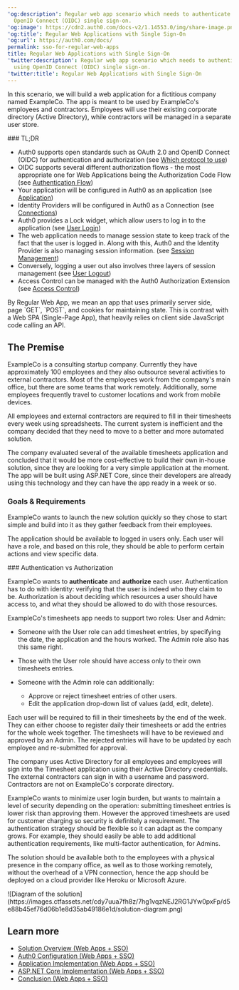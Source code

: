 ---
'og:description': Regular web app scenario which needs to authenticate users using
  OpenID Connect (OIDC) single sign-on.
'og:image': https://cdn2.auth0.com/docs-v2/1.14553.0/img/share-image.png
'og:title': Regular Web Applications with Single Sign-On
'og:url': https://auth0.com/docs/
permalink: sso-for-regular-web-apps
title: Regular Web Applications with Single Sign-On
'twitter:description': Regular web app scenario which needs to authenticate users
  using OpenID Connect (OIDC) single sign-on.
'twitter:title': Regular Web Applications with Single Sign-On
---
In this scenario, we will build a web application for a fictitious company named ExampleCo. The app is meant to be used by ExampleCo's employees and contractors. Employees will use their existing corporate directory (Active Directory), while contractors will be managed in a separate user store.

<Info>
### TL;DR

* Auth0 supports open standards such as OAuth 2.0 and <Tooltip tip="OpenID: Open standard for authentication that allows applications to verify users' identities without collecting and storing login information." cta="View Glossary" href="/docs/glossary?term=OpenID+Connect+%28OIDC%29">OpenID Connect (OIDC)</Tooltip> for authentication and authorization (see [Which protocol to use](/docs/get-started/architecture-scenarios/sso-for-regular-web-apps/part-1#which-protocol-to-use))
* OIDC supports several different authorization flows - the most appropriate one for Web Applications being the Authorization Code Flow (see [Authentication Flow](/docs/get-started/architecture-scenarios/sso-for-regular-web-apps/part-1#authentication-flow))
* Your application will be configured in Auth0 as an application (see [Application](/docs/get-started/architecture-scenarios/sso-for-regular-web-apps/part-2#application))
* Identity Providers will be configured in Auth0 as a Connection (see [Connections](/docs/get-started/architecture-scenarios/sso-for-regular-web-apps/part-2#connections))
* Auth0 provides a Lock widget, which allow users to log in to the application (see [User Login](/docs/get-started/architecture-scenarios/sso-for-regular-web-apps/part-3#user-login))
* The web application needs to manage session state to keep track of the fact that the user is logged in. Along with this, Auth0 and the Identity Provider is also managing session information. (see [Session Management](/docs/get-started/architecture-scenarios/sso-for-regular-web-apps/part-3#session-management))
* Conversely, logging a user out also involves three layers of session management (see [User Logout](/docs/get-started/architecture-scenarios/sso-for-regular-web-apps/part-3#user-logout))
* Access Control can be managed with the Auth0 Authorization Extension (see [Access Control](/docs/get-started/architecture-scenarios/sso-for-regular-web-apps/part-3#access-control))
</Info>

<Callout icon="file-lines" color="#0EA5E9" iconType="regular">
By Regular Web App, we mean an app that uses primarily server side, page `GET`, `POST`, and cookies for maintaining state. This is contrast with a Web SPA (Single-Page App), that heavily relies on client side JavaScript code calling an API.
</Callout>

## The Premise

ExampleCo is a consulting startup company. Currently they have approximately 100 employees and they also outsource several activities to external contractors. Most of the employees work from the company's main office, but there are some teams that work remotely. Additionally, some employees frequently travel to customer locations and work from mobile devices.

All employees and external contractors are required to fill in their timesheets every week using spreadsheets. The current system is inefficient and the company decided that they need to move to a better and more automated solution.

The company evaluated several of the available timesheets application and concluded that it would be more cost-effective to build their own in-house solution, since they are looking for a very simple application at the moment. The app will be built using ASP.NET Core, since their developers are already using this technology and they can have the app ready in a week or so.

### Goals & Requirements

ExampleCo wants to launch the new solution quickly so they chose to start simple and build into it as they gather feedback from their employees.

The application should be available to logged in users only. Each user will have a role, and based on this role, they should be able to perform certain actions and view specific data.

<Info>
### Authentication vs Authorization

ExampleCo wants to **authenticate** and **authorize** each user. Authentication has to do with identity: verifying that the user is indeed who they claim to be. Authorization is about deciding which resources a user should have access to, and what they should be allowed to do with those resources.
</Info>

ExampleCo's timesheets app needs to support two roles: User and Admin:

* Someone with the User role can add timesheet entries, by specifying the date, the application and the hours worked. The Admin role also has this same right.
* Those with the User role should have access only to their own timesheets entries.
* Someone with the Admin role can additionally:

  + Approve or reject timesheet entries of other users.
  + Edit the application drop-down list of values (add, edit, delete).

Each user will be required to fill in their timesheets by the end of the week. They can either choose to register daily their timesheets or add the entries for the whole week together. The timesheets will have to be reviewed and approved by an Admin. The rejected entries will have to be updated by each employee and re-submitted for approval.

The company uses Active Directory for all employees and employees will sign into the Timesheet application using their Active Directory credentials. The external contractors can sign in with a username and password. Contractors are not on ExampleCo's corporate directory.

ExampleCo wants to minimize user login burden, but wants to maintain a level of security depending on the operation: submitting timesheet entries is lower risk than approving them. However the approved timesheets are used for customer charging so security is definitely a requirement. The authentication strategy should be flexible so it can adapt as the company grows. For example, they should easily be able to add additional authentication requirements, like <Tooltip tip="Multi-factor authentication (MFA): User authentication process that uses a factor in addition to username and password such as a code via SMS." cta="View Glossary" href="/docs/glossary?term=multi-factor+authentication">multi-factor authentication</Tooltip>, for Admins.

The solution should be available both to the employees with a physical presence in the company office, as well as to those working remotely, without the overhead of a VPN connection, hence the app should be deployed on a cloud provider like Heroku or Microsoft Azure.

<Frame>![Diagram of the solution](https://images.ctfassets.net/cdy7uua7fh8z/7hg1vqzNEJ2RG1JYw0pxFp/d5e88b45ef76d06b1e8d35ab49186e1d/solution-diagram.png)</Frame>

## Learn more

* [Solution Overview (Web Apps + SSO)](/docs/get-started/architecture-scenarios/sso-for-regular-web-apps/part-1)
* [Auth0 Configuration (Web Apps + SSO)](/docs/get-started/architecture-scenarios/sso-for-regular-web-apps/part-2)
* [Application Implementation (Web Apps + SSO)](/docs/get-started/architecture-scenarios/sso-for-regular-web-apps/part-3)
* [ASP.NET Core Implementation (Web Apps + SSO)](/docs/get-started/architecture-scenarios/sso-for-regular-web-apps/implementation-aspnetcore)
* [Conclusion (Web Apps + SSO)](/docs/get-started/architecture-scenarios/sso-for-regular-web-apps/part-4)